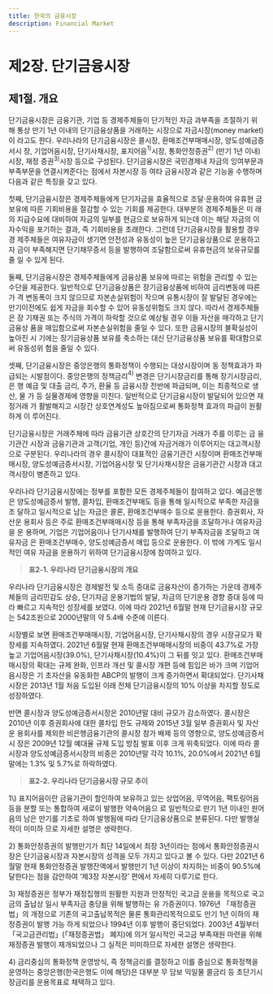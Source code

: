 ```yaml
---
title: 한국의 금융시장
description: Financial Market
---
```


# 제2장. 단기금융시장

## 제1절. 개요

단기금융시장은 금융기관, 기업 등 경제주체들이 단기적인 자금 과부족을 조절하기 위
해 통상 만기 1년 이내의 단기금융상품을 거래하는 시장으로 자금시장(money market)이
라고도 한다. 우리나라의 단기금융시장은 콜시장, 환매조건부매매시장, 양도성예금증서시
장, 기업어음시장, 단기사채시장, 표지어음$^{1)}$시장, 통화안정증권$^{2)}$ (만기 1년 이내)시장, 재정
증권$^{3)}$시장 등으로 구성된다. 단기금융시장은 국민경제내 자금의 잉여부문과 부족부문을 
연결시켜준다는 점에서 자본시장 등 여타 금융시장과 같은 기능을 수행하며 다음과 같은 
특징을 갖고 있다.

첫째, 단기금융시장은 경제주체들에게 단기자금을 효율적으로 조달·운용하여 유휴현
금 보유에 따른 기회비용을 절감할 수 있는 기회를 제공한다. 대부분의 경제주체들은 미
래의 지급수요에 대비하여 자금의 일부를 현금으로 보유하게 되는데 이는 해당 자금의 이
자수익을 포기하는 결과, 즉 기회비용을 초래한다. 그런데 단기금융시장을 활용할 경우 경
제주체들은 여유자금이 생기면 안전성과 유동성이 높은 단기금융상품으로 운용하고 자
금이 부족해지면 단기채무증서 등을 발행하여 조달함으로써 유휴현금의 보유규모를 줄
일 수 있게 된다. 

둘째, 단기금융시장은 경제주체들에게 금융상품 보유에 따르는 위험을 관리할 수 있는 
수단을 제공한다. 일반적으로 단기금융상품은 장기금융상품에 비하여 금리변동에 따른 가
격 변동폭이 크지 않으므로 자본손실위험이 작으며 유통시장이 잘 발달된 경우에는 만기이전에도 쉽게 자금을 회수할 수 있어 유동성위험도 크지 않다. 따라서 경제주체들은 장
기채권 또는 주식의 가격이 하락할 것으로 예상될 경우 이들 자산을 매각하고 단기금융상
품을 매입함으로써 자본손실위험을 줄일 수 있다. 또한 금융시장의 불확실성이 높아진 시
기에는 장기금융상품 보유를 축소하는 대신 단기금융상품 보유를 확대함으로써 유동성위
험을 줄일 수 있다.

셋째, 단기금융시장은 중앙은행의 통화정책이 수행되는 대상시장이며 동 정책효과가 파
급되는 시발점이다. 중앙은행의 정책금리$^{4)}$ 변경은 단기시장금리를 통해 장기시장금리, 은
행 예금 및 대출 금리, 주가, 환율 등 금융시장 전반에 파급되며, 이는 최종적으로 생산, 물
가 등 실물경제에 영향을 미친다. 일반적으로 단기금융시장이 발달되어 있으면 재정거래
가 활발해지고 시장간 상호연계성도 높아짐으로써 통화정책 효과의 파급이 원활하게 이
루어진다. 

단기금융시장은 거래주체에 따라 금융기관 상호간의 단기자금 거래가 주를 이루는 금
융기관간 시장과 금융기관과 고객(기업, 개인 등)간에 자금거래가 이루어지는 대고객시장
으로 구분된다. 우리나라의 경우 콜시장이 대표적인 금융기관간 시장이며 환매조건부매
매시장, 양도성예금증서시장, 기업어음시장 및 단기사채시장은 금융기관간 시장과 대고
객시장이 병존하고 있다. 

우리나라 단기금융시장에는 정부를 포함한 모든 경제주체들이 참여하고 있다. 예금은행
은 양도성예금증서 발행, 콜차입, 환매조건부매도 등을 통해 일시적으로 부족한 자금을 조
달하고 일시적으로 남는 자금은 콜론, 환매조건부매수 등으로 운용한다. 증권회사, 자산운
용회사 등은 주로 환매조건부매매시장 등을 통해 부족자금을 조달하거나 여유자금을 운
용하며, 기업은 기업어음이나 단기사채를 발행하여 단기 부족자금을 조달하고 여유자금
은 환매조건부매수, 양도성예금증서 매입 등으로 운용한다. 이 밖에 가계도 일시적인 여유
자금을 운용하기 위하여 단기금융시장에 참여하고 있다. 

> __표2-1. 우리나라 단기금융시장의 개요__

우리나라 단기금융시장은 경제발전 및 소득 증대로 금융자산이 증가하는 가운데 경제주
체들의 금리민감도 상승, 단기자금 운용기법의 발달, 자금의 단기운용 경향 증대 등에 따
라 빠르고 지속적인 성장세를 보였다. 이에 따라 2021년 6월말 현재 단기금융시장 규모는 
542조원으로 2000년말의 약 5.4배 수준에 이른다. 

시장별로 보면 환매조건부매매시장, 기업어음시장, 단기사채시장의 경우 시장규모가 확
장세를 지속하였다. 2021년 6월말 현재 환매조건부매매시장의 비중이 43.7%로 가장 높고 
기업어음시장(39.0%), 단기사채시장(10.4%)이 그 뒤를 잇고 있다. 환매조건부매매시장의 
확대는 규제 완화, 인프라 개선 및 콜시장 개편 등에 힘입은 바가 크며 기업어음시장은 기
초자산을 유동화한 ABCP의 발행이 크게 증가하면서 확대되었다. 단기사채시장은 2013년 
1월 처음 도입된 이래 전체 단기금융시장의 10% 이상을 차지할 정도로 성장하였다.

반면 콜시장과 양도성예금증서시장은 2010년말 대비 규모가 감소하였다. 콜시장은 
2010년 이후 증권회사에 대한 콜차입 한도 규제와 2015년 3월 일부 증권회사 및 자산운
용회사를 제외한 비은행금융기관의 콜시장 참가 배제 등의 영향으로, 양도성예금증서시
장은 2009년 12월 예대율 규제 도입 방침 발표 이후 크게 위축되었다. 이에 따라 콜시장과 
양도성예금증서시장의 비중은 2010년말 각각 10.1%, 20.0%에서 2021년 6월말에는 1.3% 
및 5.7%로 하락하였다.

> __표2-2. 우리나라 단기금융시장 규모 추이__

<GComment>
1\) 표지어음이란 금융기관이 할인하여 보유하고 있는 상업어음, 무역어음, 팩토링어음 등을 분할 또는 통합하여 새로이 발행한 약속어음으
로 일반적으로 만기 1년 이내인 원어음의 남은 만기를 기초로 하여 발행됨에 따라 단기금융상품으로 분류된다. 다만 발행실적이 미미하
므로 자세한 설명은 생략한다.

2\) 통화안정증권의 발행만기가 최단 14일에서 최장 3년이라는 점에서 통화안정증권시장은 단기금융시장과 자본시장의 성격을 모두 가지고 
있다고 볼 수 있다. 다만 2021년 6월말 현재 통화안정증권 발행잔액에서 발행만기 1년 이상이 차지하는 비중이 90.5%에 달한다는 점을 
감안하여 ‘제3장 자본시장’ 편에서 자세히 다루기로 한다.

3\) 재정증권은 정부가 재정집행의 원활한 지원과 안정적인 국고금 운용을 목적으로 국고금의 출납상 일시 부족자금 충당을 위해 발행하는 유
가증권이다. 1976년 「재정증권법」의 개정으로 기존의 국고출납목적은 물론 통화관리목적으로도 만기 1년 이하의 재정증권이 발행 가능
하게 되었으나 1994년 이후 발행이 중단되었다. 2003년 4월부터 「국고금관리법」(「재정증권법」 폐지)에 의거 일시적인 국고금 부족재원 
마련을 위해 재정증권 발행이 재개되었으나 그 실적은 미미하므로 자세한 설명은 생략한다.

4\) 금리중심의 통화정책 운영방식, 즉 정책금리를 결정하고 이를 중심으로 통화정책을 운영하는 중앙은행(한국은행도 이에 해당)은 대부분 무
담보 익일물 콜금리 등 초단기시장금리를 운용목표로 채택하고 있다.
</GComment>

